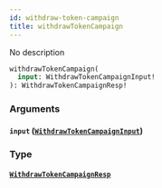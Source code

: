 ```yaml
---
id: withdraw-token-campaign
title: withdrawTokenCampaign
---
```



No description

```graphql
withdrawTokenCampaign(
  input: WithdrawTokenCampaignInput!
): WithdrawTokenCampaignResp!
```


### Arguments

#### `input` ([`WithdrawTokenCampaignInput`](../../references/inputs/withdraw-token-campaign-input))




### Type

#### [`WithdrawTokenCampaignResp`](../../references/objects/withdraw-token-campaign-resp) 






